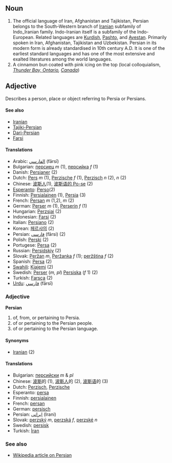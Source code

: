 ==Noun==
#The official language of Iran, Afghanistan and Tajikistan, Persian belongs to the South-Western branch of [[Iranian]] subfamily of Indo_Iranian family. Indo-Iranian itself is a subfamily of the Indo-European.  Related languages are [[Kurdish]], [[Pashto]], and [[Avestan]].  Primarily spoken in Iran, Afghanistan, Tajikistan and Uzbekistan. Persian in its modern form is already standardised in 10th century A.D. It is one of the earliest standard languages and has one of the most extensive and exalted literatures among the world languages.
#A cinnamon bun coated with pink icing on the top (local colloquialism, ''[http://en.wikipedia.org/wiki/Thunder_Bay%2C_Ontario Thunder Bay, Ontario], [[Canada]]'')

==Adjective==
Describes a person, place or object referring to Persia or Persians.

====See also====
*[[Iranian]] 
*[[Tajiki-Persian]]
*[[Dari-Persian]]
*[[Farsi]]

====Translations====

*Arabic: [[الفارسي]] (fārsī)
*Bulgarian: [[персиец]] ''m'' (1), [[персийка]] ''f'' (1)
*Danish: [[Persianer]] (2)
*Dutch: [[Pers]] ''m'' (1), [[Perzische]] ''f'' (1), [[Perzisch]] ''n'' (2), ''n'' (2)
*Chinese: [[波斯人]](1), [[波斯语的 Po-se]] (2)
*[[Esperanto]]: [[Perso]](2)
*Finnish: [[Persialainen]] (1), [[Persia]] (3)
*French: [[Persan]] ''m'' (1,2), ''m'' (2)
*German: [[Perser]] ''m'' (1), [[Perserin]] ''f'' (1)
*Hungarian:  [[Perzsiai]] (2)
*Indonesian: [[Farsi]] (2)
*Italian: [[Persiano]] (2)
*Korean: [[페르샤의]] (2)
*Persian: [[فارسی]] (fārsi) (2)
*Polish: [[Perski]] (2)
*Portugese: [[Persa]] (2)
*Russian: [[Persidskiy]] (2)
*Slovak: [[Peržan#Slovak|Peržan]] ''m'', [[Peržanka]] ''f'' (1); [[peržština]] ''f'' (2)
*Spanish: [[Persa]] (2)
*[[Swahili]]: [[Kiajemi]] (2)
*Swedish: [[Perser]] (''m, pl'') [[Persiska]] (''f'' 1) (2)
*Turkish: [[Farsça]] (2)
*[[Urdu]]: [[فارسي]] (fārsī)

===Adjective===
'''Persian'''

# of, from, or pertaining to Persia.
# of or pertaining to the Persian people.
# of or pertaining to the Persian language.

====Synonyms====
*[[Iranian]] (2)

====Translations====
*Bulgarian: [[персийски]] ''m'' & ''pl''
*Chinese: [[波斯]]的 (1), [[波斯人]]的 (2), [[波斯语]]的 (3)
*Dutch: [[Perzisch]], [[Perzische]]
*Esperanto: [[persa]]
*Finnish: [[persialainen]]
*French: [[persan]]
*German: [[persisch]]
*Persian: [[ایرانی]] (Irani)
*Slovak: [[perzský]] ''m'', [[perzská]] ''f'', [[perzské]] ''n''
*Swedish: [[persisk]]
*Turkish: [[İran]]

===See also===
*[[w:Persian|Wikipedia article on Persian]]